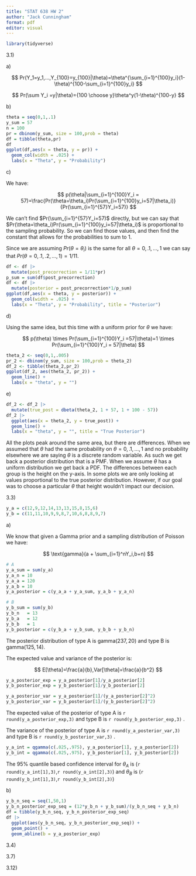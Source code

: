 ```yaml
---
title: "STAT 638 HW 2"
author: "Jack Cunningham"
format: pdf
editor: visual
---
```


```r
library(tidyverse)
```

3.1)

a\)

$$
Pr(Y_1=y_1,...,Y_{100}=y_{100}|\theta)=\theta^{\sum_{i=1}^{100}y_i}(1-\theta)^{100-\sum_{i=1}^{100}y_i}
$$

$$
Pr(\sum Y_i =y|\theta)={100 \choose y}\theta^y(1-\theta)^{100-y}
$$

b\)

```r
theta = seq(0,1,.1)
y_sum = 57
n = 100
pr = dbinom(y_sum, size = 100,prob = theta)
df = tibble(theta,pr)
df
ggplot(df,aes(x = theta, y = pr)) +
  geom_col(width = .025) +
  labs(x = "Theta", y = "Probability")
```

c\)

We have:

$$
p(\theta|\sum_{i=1}^{100}Y_i = 57)=\frac{Pr(\theta=\theta_i)Pr(\sum_{i=1}^{100}y_i=57|\theta_i)}{Pr(\sum_{i=1}^{57}Y_i=57)}
$$

We can't find $Pr(\sum_{i=1}^{57}Y_i=57)$ directly, but we can say that $Pr(\theta=\theta_i)Pr(\sum_{i=1}^{100}y_i=57|\theta_i)$ is proportional to the sampling probability. So we can find those values, and then find the constant that allows for the probabilities to sum to 1.

Since we are assuming $Pr(\theta=\theta_i)$ is the same for all $\theta=0,.1,...,1$ we can say that $Pr(\theta = 0,.1,.2,...,1)=1/11$.

```r
df <- df |> 
  mutate(post_precorrection = 1/11*pr)
p_sum = sum(df$post_precorrection)
df <- df |> 
  mutate(posterior = post_precorrection*1/p_sum)
ggplot(df,aes(x = theta, y = posterior)) +
  geom_col(width = .025) +
  labs(x = "Theta", y = "Probability", title = "Posterior")
```

d\)

Using the same idea, but this time with a uniform prior for $\theta$ we have:

$$
p(\theta) \times Pr(\sum_{i=1}^{100}Y_i =57|\theta)=1 \times Pr(\sum_{i=1}^{100}Y_i = 57|\theta)
$$

```r
theta_2 <- seq(0,1,.005)
pr_2 <- dbinom(y_sum, size = 100,prob = theta_2)
df_2 <- tibble(theta_2,pr_2)
ggplot(df_2, aes(theta_2, pr_2)) +
  geom_line() +
  labs(x = "theta", y = "")
```

e\)

```r
df_2 <- df_2 |> 
  mutate(true_post = dbeta(theta_2, 1 + 57, 1 + 100 - 57))
df_2 |> 
  ggplot(aes(x = theta_2, y = true_post)) +
  geom_line() +
  labs(x = "theta", y = "", title = "True Posterior")
```

All the plots peak around the same area, but there are differences. When we assumed that $\theta$ had the same probability on $\theta=0,.1,...,1$ and no probability elsewhere we are saying $\theta$ is a discrete random variable. As such we get back a posterior distribution that is a PMF. When we assume $\theta$ has a uniform distribution we get back a PDF. The differences between each group is the height on the y-axis. In some plots we are only looking at values proportional to the true posterior distribution. However, if our goal was to choose a particular $\theta$ that height wouldn't impact our decision.

3.3)

```r
y_a = c(12,9,12,14,13,13,15,8,15,6)
y_b = c(11,11,10,9,9,8,7,10,6,8,8,9,7)
```

a\)

We know that given a Gamma prior and a sampling distribution of Poisson we have:

$$
\text{gamma}(a + \sum_{i=1}^nY_i,b+n)
$$

```r
# A
y_a_sum = sum(y_a)
y_a_n = 10
y_a_a = 120
y_a_b = 10
y_a_posterior = c(y_a_a + y_a_sum, y_a_b + y_a_n)

# B
y_b_sum = sum(y_b)
y_b_n   = 13
y_b_a   = 12
y_b_b   = 1
y_b_posterior = c(y_b_a + y_b_sum, y_b_b + y_b_n)
```

The posterior distribution of type A is $\text{gamma}(237,20)$ and type B is $\text{gamma}(125,14)$.

The expected value and variance of the posterior is:

$$
E[\theta]=\frac{a}{b},Var[\theta]=\frac{a}{b^2}
$$

```r
y_a_posterior_exp = y_a_posterior[1]/y_a_posterior[2]
y_b_posterior_exp = y_b_posterior[1]/y_b_posterior[2]

y_a_posterior_var = y_a_posterior[1]/(y_a_posterior[2]^2)
y_b_posterior_var = y_b_posterior[1]/(y_b_posterior[2]^2)
```

The expected value of the posterior of type A is `r round(y_a_posterior_exp,3)` and type B is `r round(y_b_posterior_exp,3)` .

The variance of the posterior of type A is `r round(y_a_posterior_var,3)` and type B is `r round(y_b_posterior_var,3)` .

```r
y_a_int = qgamma(c(.025,.975), y_a_posterior[1], y_a_posterior[2])
y_b_int = qgamma(c(.025,.975), y_b_posterior[1], y_b_posterior[2])
```

The 95% quantile based confidence interval for $\theta_A$ is (`r round(y_a_int[1],3)`,`r round(y_a_int[2],3)`) and $\theta_B$ is (`r round(y_b_int[1],3)`,`r round(y_b_int[2],3)`)

b\)

```r
y_b_n_seq = seq(1,50,1)
y_b_n_posterior_exp_seq = (12*y_b_n + y_b_sum)/(y_b_n_seq + y_b_n)
df = tibble(y_b_n_seq, y_b_n_posterior_exp_seq)
df |> 
  ggplot(aes(y_b_n_seq, y_b_n_posterior_exp_seq)) +
  geom_point() +
  geom_abline(b = y_a_posterior_exp)
```

3.4)

3.7)

3.12)
